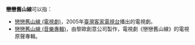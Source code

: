 '''戀戀舊山線'''可以指：
* [[戀戀舊山線_(電視劇)|戀戀舊山線 (電視劇)]]，2005年[[臺灣|臺灣]][[客家電視台|客家電視台]]播出的電視劇。
* [[戀戀舊山線_(音樂專輯)|戀戀舊山線 (音樂專輯)]]，由黎歐創意公司製作，電視劇《戀戀舊山線》的電視原聲專輯。
{{disambig|cat=五字作品消歧义}}